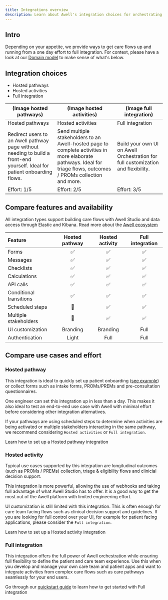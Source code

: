 ```yaml
---
title: Integrations overview
description: Learn about Awell's integration choices for orchestrating care flows
---
```


## Intro

Depending on your appetite, we provide ways to get care flows up and running from a one day effort to full integration. For context, please have a look at our [Domain model](/awell-orchestration/docs/getting-started/domain-model) to make sense of what's below.

## Integration choices

- Hosted pathways
- Hosted activities
- Full integration

| (Image hosted pathways) | (Image hosted activities) | (Image full integration) |
|---|---|---|
| Hosted pathways | Hosted activities | Full integration |
| Redirect users to an Awell pathway page without needing to build a front-end yourself. Ideal for patient onboarding flows.  | Send multiple stakeholders to an Awell-hosted page to complete activities in more elaborate pathways. Ideal for triage flows, outcomes / PROMs collection and more.  | Build your own UI on Awell Orchestration for full customization and flexibility. |
| Effort: 1/5 | Effort: 2/5 | Effort: 3/5 |

## Compare features and availability
All integration types support building care flows with Awell Studio and data access through Elastic and Kibana. Read more about the [Awell ecosystem](/awell-orchestration/docs/getting-started/awell-ecosystem)

| Feature | Hosted pathway | Hosted activity | Full integration |
|:---|:---:|:---:|:---:|
| Forms | :white_check_mark: | :white_check_mark: | :white_check_mark: |
| Messages | :white_check_mark: | :white_check_mark: | :white_check_mark: |
| Checklists | :white_check_mark: | :white_check_mark: | :white_check_mark: |
| Calculations | :white_check_mark: | :white_check_mark: | :white_check_mark: |
| API calls | :white_check_mark: | :white_check_mark: | :white_check_mark: |
| Conditional transitions | :white_check_mark: | :white_check_mark: | :white_check_mark: |
| Scheduled steps | :no_entry_sign: | :white_check_mark: | :white_check_mark: |
| Multiple stakeholders | :no_entry_sign: | :white_check_mark: | :white_check_mark: |
| UI customization | Branding | Branding | Full |
| Authentication | Light | Full | Full |

## Compare use cases and effort
### Hosted pathway
This integration is ideal to quickly set up patient onboarding ([see example](/awell-orchestration/examples/onboarding-pathway)) or collect forms such as intake forms, PROMs/PREMs and pre-consultation questionnaires.

One engineer can set this integration up in less than a day. This makes it also ideal to test an end-to-end use case with Awell with minimal effort before considering other integration alternatives.

If your pathways are using scheduled steps to determine when activities are being activated or multiple stakeholders interacting in the same pathway, we recommend considering `Hosted activities` or `Full integration`.

Learn how to set up a Hosted pathway integration

### Hosted activity
Typical use cases supported by this integration are longitudinal outcomes (such as PROMs / PREMs) collection, triage & eligibility flows and clinicial decision support.

This integration is more powerful, allowing the use of webhooks and taking full advantage of what Awell Studio has to offer. It is a good way to get the most out of the Awell platform with limited engineering effort.

UI customization is still limited with this integration. This is often enough for care team facing flows such as clinical decision support and guidelines. If you are looking for full control over your UI, for example for patient facing applications, please consider the `Full integration`.

Learn how to set up a Hosted activity integration

### Full integration
This integration offers the full power of Awell orchestration while ensuring full flexibility to define the patient and care team experience. Use this when you develop and manage your own care team and patient apps and want to integrate activities from complex care flows such as care pathways seamlessly for your end users.

Go through our [quickstart guide](/awell-orchestration/docs/tutorials/get-started-with-awell) to learn how to get started with Full integration
